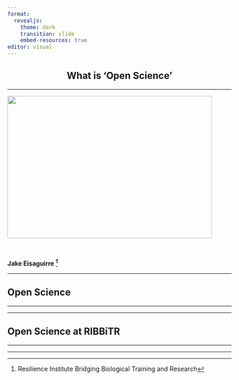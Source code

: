 ```yaml
---
format: 
  revealjs:
    theme: dark
    transition: slide
    embed-resources: true
editor: visual
---
```


## What is 'Open Science'  {style="text-align: center;"}

<hr color = #cadc30>

![](images/great_frog.jpg){fig-align="center" width="4.79in" height="3.34in"}

<br/>

<b> Jake Eisaguirre [^1] </b>

[^1]: Resilience Institute Bridging Biological Training and Research

------------------------------------------------------------------------

## Open Science

<hr color = #cadc30>

------------------------------------------------------------------------

## Open Science at RIBBiTR

<hr color = #cadc30>

------------------------------------------------------------------------
